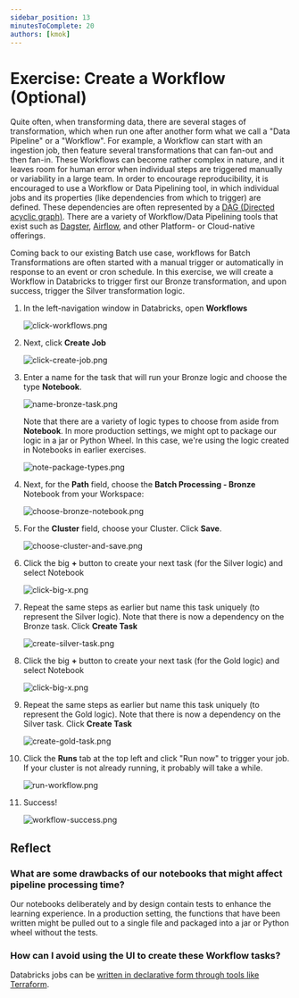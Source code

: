 ```yaml
---
sidebar_position: 13
minutesToComplete: 20
authors: [kmok]
---
```

# Exercise: Create a Workflow (Optional)
Quite often, when transforming data, there are several stages of transformation, which when run one after another form what we call a "Data Pipeline" or a "Workflow". For example, a Workflow can start with an ingestion job, then feature several transformations that can fan-out and then fan-in. These Workflows can become rather complex in nature, and it leaves room for human error when individual steps are triggered manually or variability in a large team. In order to encourage reproducibility, it is encouraged to use a Workflow or Data Pipelining tool, in which individual jobs and its properties (like dependencies from which to trigger) are defined. These dependencies are often represented by a [DAG (Directed acyclic graph)](https://en.wikipedia.org/wiki/Directed_acyclic_graph). There are a variety of Workflow/Data Pipelining tools that exist such as [Dagster](https://dagster.io/), [Airflow](https://airflow.apache.org/), and other Platform- or Cloud-native offerings.

Coming back to our existing Batch use case, workflows for Batch Transformations are often started with a manual trigger or automatically in response to an event or cron schedule. In this exercise, we will create a Workflow in Databricks to trigger first our Bronze transformation, and upon success, trigger the Silver transformation logic.

1. In the left-navigation window in Databricks, open **Workflows** 

    ![click-workflows.png](./assets/click-workflows.png)

2. Next, click **Create Job**

    ![click-create-job.png](./assets/click-create-job.png)

3. Enter a name for the task that will run your Bronze logic and choose the type **Notebook**.

    ![name-bronze-task.png](./assets/name-bronze-task.png)

    Note that there are a variety of logic types to choose from aside from **Notebook**. In more production settings, we might opt to package our logic in a jar or Python Wheel. In this case, we're using the logic created in Notebooks in earlier exercises.

    ![note-package-types.png](./assets/note-package-types.png)

4. Next, for the **Path** field, choose the **Batch Processing - Bronze** Notebook from your Workspace:
    
    ![choose-bronze-notebook.png](./assets/choose-bronze-notebook.png)

5. For the **Cluster** field, choose your Cluster. Click **Save**.

    ![choose-cluster-and-save.png](./assets/choose-cluster-and-save.png)

6. Click the big **+** button to create your next task (for the Silver logic) and select Notebook

    ![click-big-x.png](./assets/click-big-x.png)

7. Repeat the same steps as earlier but name this task uniquely (to represent the Silver logic). Note that there is now a dependency on the Bronze task. Click **Create Task**

    ![create-silver-task.png](./assets/create-silver-task.png)

8. Click the big **+** button to create your next task (for the Gold logic) and select Notebook

   ![click-big-x.png](./assets/click-big-x.png)

9. Repeat the same steps as earlier but name this task uniquely (to represent the Gold logic). Note that there is now a dependency on the Silver task. Click **Create Task**

   ![create-gold-task.png](./assets/create-gold-task.png)

10. Click the **Runs** tab at the top left and click "Run now" to trigger your job. If your cluster is not already running, it probably will take a while.

    ![run-workflow.png](./assets/run-workflow.png)

11. Success!

    ![workflow-success.png](./assets/workflow-success.png)


## Reflect
### What are some drawbacks of our notebooks that might affect pipeline processing time?
Our notebooks deliberately and by design contain tests to enhance the learning experience. In a production setting, the functions that have been written might be pulled out to a single file and packaged into a jar or Python wheel without the tests.


### How can I avoid using the UI to create these Workflow tasks?
Databricks jobs can be [written in declarative form through tools like Terraform](https://www.databricks.com/blog/2022/12/5/databricks-workflows-through-terraform.html).